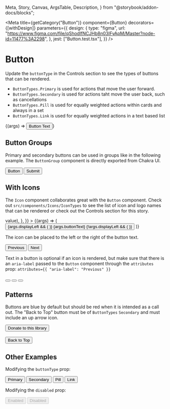   Meta,
  Story,
  Canvas,
  ArgsTable,
  Description,
} from "@storybook/addon-docs/blocks";


<Meta
  title={getCategory("Button")}
  component={Button}
  decorators={[withDesign]}
  parameters={{
    design: {
      type: "figma",
      url:
        "https://www.figma.com/file/qShodlfNCJHb8n03IFyApM/Master?node-id=11477%3A2298",
    },
    jest: ["Button.test.tsx"],
  }}
/>

# Button

<Description of={Button} />

Update the `buttonType` in the Controls section to see the types of buttons
that can be rendered.

- `ButtonTypes.Primary` is used for actions that move the user forward.
- `ButtonTypes.Secondary` is used for actions taht move the user back, such as cancellations
- `ButtonTypes.Pill` is used for equally weighted actions within cards and always in a set
- `ButtonTypes.Link` is used for equally weighted actions in a text based list

<Canvas withToolbar>
  <Story name="Basic">{(args) => <Button {...args}>Button Text</Button>}</Story>
</Canvas>

<ArgsTable story="Basic" />

## Button Groups

Primary and secondary buttons can be used in groups like in the following example.
The `ButtonGroup` component is directly exported from Chakra UI.

<Canvas>
  <Story name="Button Groups">
    <ButtonGroup>
      <Button buttonType={ButtonTypes.Secondary}>Button</Button>
      <Button buttonType={ButtonTypes.Primary}>Submit</Button>
    </ButtonGroup>
  </Story>
</Canvas>

## With Icons

The `Icon` component collaborates great with the `Button` component. Check out
`src/components/Icons/IconTypes` to see the list of icon and logo names that
can be rendered or check out the Controls section for this story.

<Canvas>
  <Story
    name="With Icon"
    args={{
      displayLeft: true,
      buttonText: "Button Text",
      iconType: IconNames.search,
    }}
    argTypes={{
      iconType: {
        control: {
          type: "select",
        },
        options: Object.values(IconNames).map((value) => value),
      },
    }}
  >
    {(args) => (
      <Button {...args}>
        {args.displayLeft && (
          <Icon
            name={args.iconType}
            decorative={true}
            modifiers={["small", "icon-left"]}
          />
        )}
        {args.buttonText}
        {!args.displayLeft && (
          <Icon
            name={args.iconType}
            decorative={true}
            modifiers={["small", "icon-right"]}
          />
        )}
      </Button>
    )}
  </Story>
</Canvas>

The icon can be placed to the left or the right of the button text.

<Canvas>
  <DSProvider>
    <ButtonGroup>
      <Button buttonType={ButtonTypes.Secondary}>
        <Icon
          name={IconNames.arrow}
          decorative={true}
          iconRotation={IconRotationTypes.rotate90}
          modifiers={["small", "icon-left"]}
        />
        Previous
      </Button>
      <Button buttonType={ButtonTypes.Secondary}>
        Next
        <Icon
          name={IconNames.arrow}
          decorative={true}
          iconRotation={IconRotationTypes.rotate270}
          modifiers={["small", "icon-right"]}
        />
      </Button>
    </ButtonGroup>
  </DSProvider>
</Canvas>

Text in a button is optional if an icon is rendered, but make sure that there
is an `aria-label` passed to the `Button` component through the `attributes` prop:
`attributes={{ "aria-label": "Previous" }}`

<Canvas>
  <DSProvider>
    <ButtonGroup>
      <Button
        buttonType={ButtonTypes.Secondary}
        attributes={{
          "aria-label": "Previous",
        }}
      >
        <Icon
          name={IconNames.arrow}
          decorative={true}
          iconRotation={IconRotationTypes.rotate90}
          modifiers={["small"]}
        />
      </Button>
      <Button
        buttonType={ButtonTypes.Secondary}
        attributes={{
          "aria-label": "Next",
        }}
      >
        <Icon
          name={IconNames.arrow}
          decorative={true}
          iconRotation={IconRotationTypes.rotate270}
          modifiers={["small"]}
        />
      </Button>
      <Button
        buttonType={ButtonTypes.Secondary}
        attributes={{
          "aria-label": "Close",
        }}
      >
        <Icon name={IconNames.close} decorative={true} modifiers={["small"]} />
      </Button>
    </ButtonGroup>
  </DSProvider>
</Canvas>

## Patterns

Buttons are blue by default but should be red when it is intended as a call out.
The "Back to Top" button must be of `ButtonTypes` `Secondary` and must include an up arrow icon.

<Canvas>
  <Story name="Patterns">
    <Button
      buttonType={ButtonTypes.Primary}
      attributes={{
        style: {
          backgroundColor: getCSSVariable("--section-books-and-more-primary"),
        },
      }}
    >
      Donate to this library
    </Button>
    <br />
    <br />
    <Button buttonType={ButtonTypes.Secondary}>
      Back to Top
      <Icon
        name={IconNames.arrow}
        decorative={true}
        iconRotation={IconRotationTypes.rotate180}
        modifiers={["small", "icon-right"]}
      />
    </Button>
  </Story>
</Canvas>

## Other Examples

Modifying the `buttonType` prop:

<Canvas>
  <DSProvider>
    <ButtonGroup>
      <Button buttonType={ButtonTypes.Primary}>Primary</Button>
      <Button buttonType={ButtonTypes.Secondary}>Secondary</Button>
      <Button buttonType={ButtonTypes.Pill}>Pill</Button>
      <Button buttonType={ButtonTypes.Link}>Link</Button>
    </ButtonGroup>
  </DSProvider>
</Canvas>

Modifying the `disabled` prop:

<Canvas>
  <DSProvider>
    <ButtonGroup>
      <Button disabled={false}>Enabled</Button>
      <Button disabled={true}>Disabled</Button>
    </ButtonGroup>
  </DSProvider>
</Canvas>
